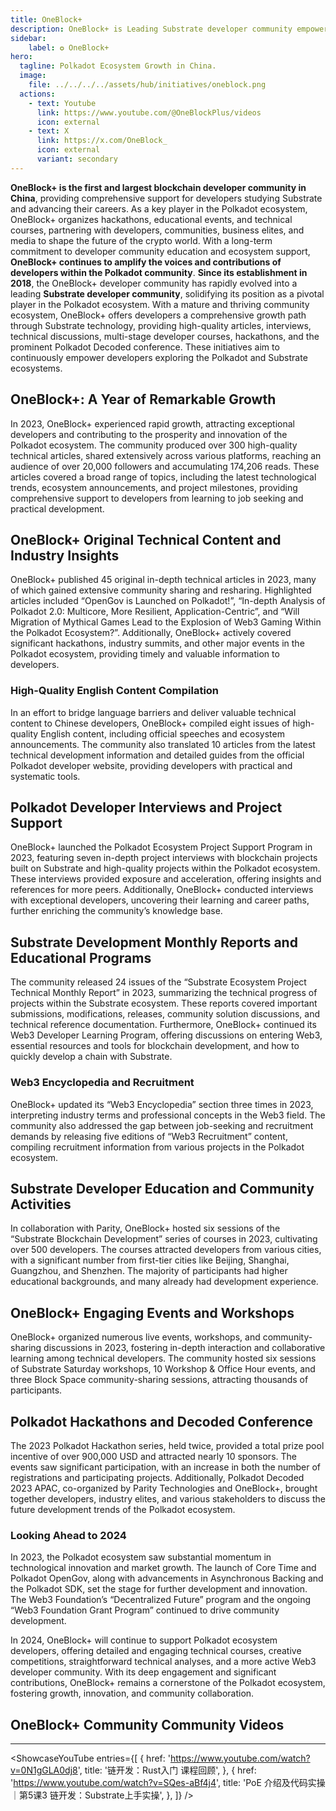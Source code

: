 ```yaml
---
title: OneBlock+
description: OneBlock+ is Leading Substrate developer community empowering growth and innovation in the Polkadot ecosystem through education and events.
sidebar: 
    label: ✪ OneBlock+
hero:
  tagline: Polkadot Ecosystem Growth in China.
  image: 
    file: ../../../../assets/hub/initiatives/oneblock.png
  actions:
    - text: Youtube
      link: https://www.youtube.com/@OneBlockPlus/videos
      icon: external
    - text: X
      link: https://x.com/OneBlock_
      icon: external
      variant: secondary
---
```



**OneBlock+ is the first and largest blockchain developer community in China**, providing comprehensive support for developers studying Substrate and advancing their careers. As a key player in the Polkadot ecosystem, OneBlock+ organizes hackathons, educational events, and technical courses, partnering with developers, communities, business elites, and media to shape the future of the crypto world. With a long-term commitment to developer community education and ecosystem support, **OneBlock+ continues to amplify the voices and contributions of developers within the Polkadot community**.
**Since its establishment in 2018**, the OneBlock+ developer community has rapidly evolved into a leading **Substrate developer community**, solidifying its position as a pivotal player in the Polkadot ecosystem. With a mature and thriving community ecosystem, OneBlock+ offers developers a comprehensive growth path through Substrate technology, providing high-quality articles, interviews, technical discussions, multi-stage developer courses, hackathons, and the prominent Polkadot Decoded conference. These initiatives aim to continuously empower developers exploring the Polkadot and Substrate ecosystems.

## OneBlock+: A Year of Remarkable Growth
In 2023, OneBlock+ experienced rapid growth, attracting exceptional developers and contributing to the prosperity and innovation of the Polkadot ecosystem. The community produced over 300 high-quality technical articles, shared extensively across various platforms, reaching an audience of over 20,000 followers and accumulating 174,206 reads. These articles covered a broad range of topics, including the latest technological trends, ecosystem announcements, and project milestones, providing comprehensive support to developers from learning to job seeking and practical development.

## OneBlock+ Original Technical Content and Industry Insights
OneBlock+ published 45 original in-depth technical articles in 2023, many of which gained extensive community sharing and resharing. Highlighted articles included “OpenGov is Launched on Polkadot!”, “In-depth Analysis of Polkadot 2.0: Multicore, More Resilient, Application-Centric”, and “Will Migration of Mythical Games Lead to the Explosion of Web3 Gaming Within the Polkadot Ecosystem?”. Additionally, OneBlock+ actively covered significant hackathons, industry summits, and other major events in the Polkadot ecosystem, providing timely and valuable information to developers.

### High-Quality English Content Compilation
In an effort to bridge language barriers and deliver valuable technical content to Chinese developers, OneBlock+ compiled eight issues of high-quality English content, including official speeches and ecosystem announcements. The community also translated 10 articles from the latest technical development information and detailed guides from the official Polkadot developer website, providing developers with practical and systematic tools.

## Polkadot Developer Interviews and Project Support
OneBlock+ launched the Polkadot Ecosystem Project Support Program in 2023, featuring seven in-depth project interviews with blockchain projects built on Substrate and high-quality projects within the Polkadot ecosystem. These interviews provided exposure and acceleration, offering insights and references for more peers. Additionally, OneBlock+ conducted interviews with exceptional developers, uncovering their learning and career paths, further enriching the community’s knowledge base.

## Substrate Development Monthly Reports and Educational Programs
The community released 24 issues of the “Substrate Ecosystem Project Technical Monthly Report” in 2023, summarizing the technical progress of projects within the Substrate ecosystem. These reports covered important submissions, modifications, releases, community solution discussions, and technical reference documentation. Furthermore, OneBlock+ continued its Web3 Developer Learning Program, offering discussions on entering Web3, essential resources and tools for blockchain development, and how to quickly develop a chain with Substrate.

### Web3 Encyclopedia and Recruitment
OneBlock+ updated its “Web3 Encyclopedia” section three times in 2023, interpreting industry terms and professional concepts in the Web3 field. The community also addressed the gap between job-seeking and recruitment demands by releasing five editions of “Web3 Recruitment” content, compiling recruitment information from various projects in the Polkadot ecosystem.

## Substrate Developer Education and Community Activities
In collaboration with Parity, OneBlock+ hosted six sessions of the “Substrate Blockchain Development” series of courses in 2023, cultivating over 500 developers. The courses attracted developers from various cities, with a significant number from first-tier cities like Beijing, Shanghai, Guangzhou, and Shenzhen. The majority of participants had higher educational backgrounds, and many already had development experience.

## OneBlock+ Engaging Events and Workshops
OneBlock+ organized numerous live events, workshops, and community-sharing discussions in 2023, fostering in-depth interaction and collaborative learning among technical developers. The community hosted six sessions of Substrate Saturday workshops, 10 Workshop &amp; Office Hour events, and three Block Space community-sharing sessions, attracting thousands of participants.

## Polkadot Hackathons and Decoded Conference
The 2023 Polkadot Hackathon series, held twice, provided a total prize pool incentive of over 900,000 USD and attracted nearly 10 sponsors. The events saw significant participation, with an increase in both the number of registrations and participating projects. Additionally, Polkadot Decoded 2023 APAC, co-organized by Parity Technologies and OneBlock+, brought together developers, industry elites, and various stakeholders to discuss the future development trends of the Polkadot ecosystem.

### Looking Ahead to 2024
In 2023, the Polkadot ecosystem saw substantial momentum in technological innovation and market growth. The launch of Core Time and Polkadot OpenGov, along with advancements in Asynchronous Backing and the Polkadot SDK, set the stage for further development and innovation. The Web3 Foundation’s “Decentralized Future” program and the ongoing “Web3 Foundation Grant Program” continued to drive community development.

In 2024, OneBlock+ will continue to support Polkadot ecosystem developers, offering detailed and engaging technical courses, creative competitions, straightforward technical analyses, and a more active Web3 developer community. With its deep engagement and significant contributions, OneBlock+ remains a cornerstone of the Polkadot ecosystem, fostering growth, innovation, and community collaboration.

## OneBlock+ Community Community Videos
----------------
<ShowcaseYouTube
  entries={[
    {
      href: 'https://www.youtube.com/watch?v=0N1gGLA0dj8',
      title: '链开发：Rust入门 课程回顾',
    },
        {
      href: 'https://www.youtube.com/watch?v=SQes-aBf4j4',
      title: 'PoE 介绍及代码实操｜第5课3 链开发：Substrate上手实操',
    },
  ]}
/>